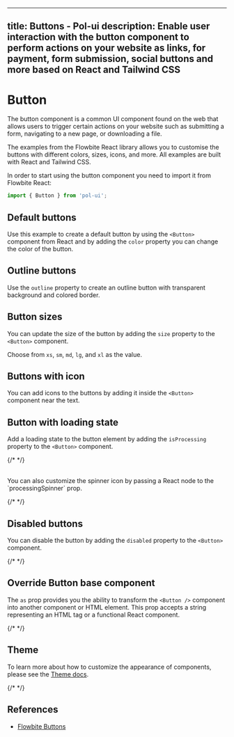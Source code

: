  ---
title: Buttons - Pol-ui
description: Enable user interaction with the button component to perform actions on your website as links, for payment, form submission, social buttons and more based on React and Tailwind CSS
---


# Button 

The button component is a common UI component found on the web that allows users to trigger certain actions on your website such as submitting a form, navigating to a new page, or downloading a file.

The examples from the Flowbite React library allows you to customise the buttons with different colors, sizes, icons, and more. All examples are built with React and Tailwind CSS.

In order to start using the button component you need to import it from Flowbite React:

```jsx
import { Button } from 'pol-ui';
```

## Default buttons

Use this example to create a default button by using the `<Button>` component from React and by adding the `color` property you can change the color of the button.

<CodeDemo data={root} />


## Outline buttons

Use the `outline` property to create an outline button with transparent background and colored border.

<CodeDemo data={outline} />

## Button sizes

You can update the size of the button by adding the `size` property to the `<Button>` component.

Choose from `xs`, `sm`, `md`, `lg`, and `xl` as the value.

<CodeDemo data={sizes} />

## Buttons with icon

You can add icons to the buttons by adding it inside the `<Button>` component near the text.

 ## Button with loading state

Add a loading state to the button element by adding the `isProcessing` property to the `<Button>` component.

{/* <Example name="button.loading" /> */}

<br />
You can also customize the spinner icon by passing a React node to the `processingSpinner`
prop.

{/* <Example name="button.loadingSpinner" /> */}

## Disabled buttons

You can disable the button by adding the `disabled` property to the `<Button>` component.

{/* <Example name="button.disabled" /> */}

## Override Button base component

The `as` prop provides you the ability to transform the `<Button />` component into another component or HTML element. This prop accepts a string representing an HTML tag or a functional React component.

{/* <Example name="button.polymorph" /> */}

## Theme

To learn more about how to customize the appearance of components, please see the [Theme docs](/docs/customize/theme).

{/* <Theme name="button" /> */}

## References

- [Flowbite Buttons](https://flowbite.com/docs/components/buttons/)
